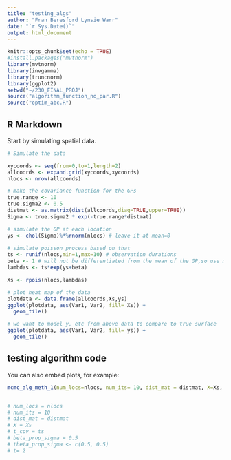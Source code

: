 ```yaml
---
title: "testing_algs"
author: "Fran Beresford Lynsie Warr"
date: "`r Sys.Date()`"
output: html_document
---
```


```r
knitr::opts_chunk$set(echo = TRUE)
#install.packages("mvtnorm")
library(mvtnorm)
library(invgamma)
library(truncnorm)
library(ggplot2)
setwd("~/230_FINAL_PROJ")
source("algorithm_function_no_par.R")
source("optim_abc.R")
```

## R Markdown

Start by simulating spatial data. 

```r
# Simulate the data

xycoords <- seq(from=0,to=1,length=2)
allcoords <- expand.grid(xycoords,xycoords)
nlocs <- nrow(allcoords)

# make the covariance function for the GPs
true.range <- 10 
true.sigma2 <- 0.5
distmat <- as.matrix(dist(allcoords,diag=TRUE,upper=TRUE))
Sigma <- true.sigma2 * exp(-true.range*distmat)

# simulate the GP at each location
ys <- chol(Sigma)%*%rnorm(nlocs) # leave it at mean=0
  
# simulate poisson process based on that
ts <- runif(nlocs,min=1,max=10) # observation durations
beta <- 1 # will not be differentiated from the mean of the GP,so use mean=0
lambdas <- ts*exp(ys+beta)

Xs <- rpois(nlocs,lambdas)

# plot heat map of the data
plotdata <- data.frame(allcoords,Xs,ys)
ggplot(plotdata, aes(Var1, Var2, fill= Xs)) + 
  geom_tile()

# we want to model y, etc from above data to compare to true surface
ggplot(plotdata, aes(Var1, Var2, fill= ys)) + 
  geom_tile()
```

## testing algorithm code 

You can also embed plots, for example:

```r
mcmc_alg_meth_1(num_locs=nlocs, num_its= 10, dist_mat = distmat, X=Xs, t_cov= ts, abc_delta = .1 ,beta_prop_sigma = 0.5, theta_prop_sigma = c(0.5, 0.5))


# num_locs = nlocs 
# num_its = 10 
# dist_mat = distmat
# X = Xs
# t_cov = ts 
# beta_prop_sigma = 0.5
# theta_prop_sigma <- c(0.5, 0.5) 
# t= 2



```



















